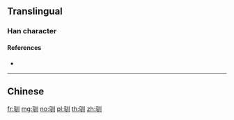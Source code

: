 {{character info/new}}
{{also|馴}}
==Translingual==

===Han character===
{{Han char|rn=187|rad=马|as=03|sn=6|four=|canj=NMLLL|ids=⿰马川}}

====References====
* {{Han ref|kx=1447.241|hdz=74542.010|uh=9A6F|ud=39535}}

----

==Chinese==
{{zh-see|馴}}

[[fr:驯]]
[[mg:驯]]
[[no:驯]]
[[pl:驯]]
[[th:驯]]
[[zh:驯]]
